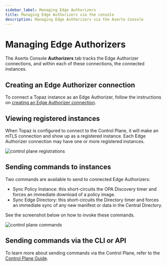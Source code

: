 ```yaml
---
sidebar_label: Managing Edge Authorizers
title: Managing Edge Authorizers via the console
description: Managing Edge Authorizers via the Aserto Console
---
```


# Managing Edge Authorizers

The Aserto Console **Authorizers** tab tracks the Edge Authorizer connections, and within each of these connections, the connected instances.

## Creating an Edge Authorizer connection

To connect a Topaz instance as an Edge Authorizer, follow the instructions on [creating an Edge Authorizer connection](/docs/aserto-console/connections/setup-edge.mdx).

## Viewing registered instances

When Topaz is configured to connect to the Control Plane, it will make an mTLS connection and show up as a registered instance. Each Edge Authorizer connection may have one or more registered instances.

<img src="/control-plane-instance-id.png" alt="control plane registrations" />

## Sending commands to instances

Two commands are available to send to connected Edge Authorizers:
* Sync Policy Instance: this short-circuits the OPA Discovery timer and forces an immediate download of a policy image.
* Sync Edge Directory: this short-circuits the Directory timer and forces an immediate sync of any new manifest or data in the Central Directory.

See the screenshot below on how to invoke these commands.

<img src="/control-plane-commands.png" alt="control plane commands" />

## Sending commands via the CLI or API

To learn more about sending commands via the Control Plane, refer to the [Control Plane Guide](/docs/control-plane-guide/overview.mdx).
